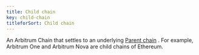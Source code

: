 ```yaml
---
title: Child chain
key: child-chain
titleforSort: Child chain
---
```


An Arbitrum Chain that settles to an underlying [Parent chain](/intro/glossary#parent-chain) . For example, Arbitrum One and Arbitrum Nova are child chains of Ethereum.
